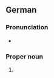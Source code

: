 ==German==
{{wikipedia}}
{{wikipedia|lang=de}}

===Pronunciation===
* {{audio|de|De-Eisenach.ogg|Audio}}

===Proper noun===
{{head|de|proper noun}}

# {{place|de|independent city|s/Thuringia|c/Germany|t1=Eisenach}}